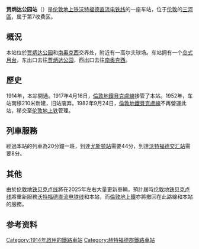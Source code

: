 {{Infobox London station
| name = Carpenders Park
| image_name = Carpendarspark999.JPG
| locale = [[贾炳达公园|贾炳达公园]]、[[南奥克西|南奥克西]]
| borough = [[三河區|三河區]]
| manager = [[伦敦地上铁|伦敦地上铁]]
| owner = [[英国国营铁路公司|英国国营铁路公司]]
| symbol = overground
| gridref =
| railcode = CPK
| platforms = 2
| fare_zone = 7
<!-- | railexits0405  = 0.366
| railexits0506  = {{increase}} 0.380
| railexits0607  = {{increase}} 0.461
| railexits0708  = {{decrease}} 0.420
| railexits0809  = {{decrease}} 0.264
| railexits0910  = {{increase}} 0.343 -->
| railexits1011  = {{increase}} 0.706
| railexits1112  = {{increase}} 0.751
| railexits1213  = {{increase}} 0.824
| railexits1314  = {{increase}} 0.884
| railexits1415  = {{increase}} 0.958
| latitude = 51.629
| longitude = -0.386
| events1  = 营业中
| years1 = 1914
| access = yes
| access_note = <ref>{{Cite map/London Overground Map}}</ref><ref>{{Cite map/Standard Tube Map}}</ref><ref>{{citation step free tube map}}</ref>
| dft_category = E
}}

'''贾炳达公园站'''（{{lang-en|Carpenders Park railway station}}）是[[伦敦地上铁|伦敦地上铁]][[沃特福德直流电铁线|沃特福德直流电铁线]]的一座车站，位于[[伦敦|伦敦]]的[[三河區|三河區]]，属于第7收费区。

==概況==
本站位於[[贾炳达公园|贾炳达公园]]和[[南奥克西|南奥克西]]交界处，附近有一高尔夫球场。车站拥有一个[[岛式月台|岛式月台]]，东出口去往[[贾炳达公园|贾炳达公园]]，西出口去往[[南奥克西|南奥克西]]。

==歷史==
1914年，本站開通。1917年4月16日，[[倫敦地鐵|倫敦地鐵]][[貝克盧線|貝克盧線]]接管了本站。1952年，车站南移210米新建，旧站废弃。1982年9月24日，[[倫敦地鐵|倫敦地鐵]][[貝克盧線|貝克盧線]]不再營運此站，移交至[[伦敦地上铁|伦敦地上铁]]管理。

==列車服務==
經過本站的列車為20分鐘一班，到達[[尤斯顿站|尤斯顿站]]需要44分，到達[[沃特福德交汇站|沃特福德交汇站]]需要8分。

==其他==
由於[[伦敦地铁|伦敦地铁]][[贝克卢线|贝克卢线]]將在2025年左右大量更新車輛，預計屆時[[伦敦地铁|伦敦地铁]][[贝克卢线|贝克卢线]]將重新服務[[沃特福德直流电铁线|沃特福德直流电铁线]]和本站，而[[倫敦地上鐵|倫敦地上鐵]]亦將撤回在此路線和本站的服務。

==参考资料==
{{reflist}}

{{沃特福德直流電鐵線}}

[[Category:1914年啟用的鐵路車站|Category:1914年啟用的鐵路車站]]
[[Category:赫特福德郡鐵路車站|Category:赫特福德郡鐵路車站]]